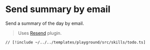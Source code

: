 # Send summary by email

Send a summary of the day by email.

> Uses [Resend](/plugins/resend) plugin.

```tsx [src/skills/todo.ts]
// [!include ~/../../templates/playground/src/skills/todo.ts]
```

